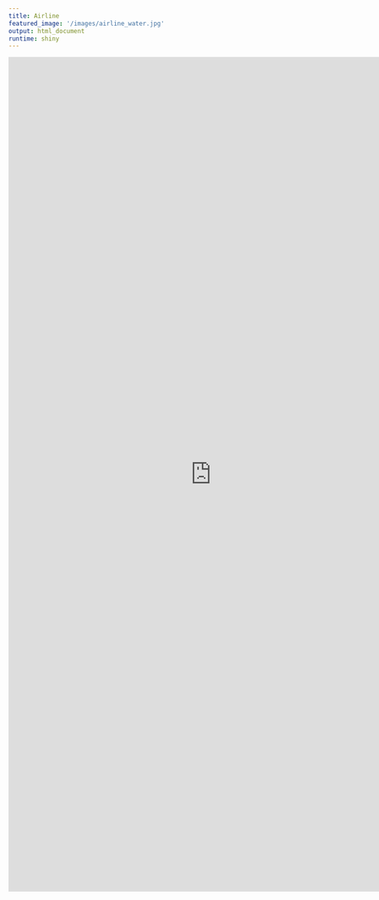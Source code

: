 ```yaml
---
title: Airline
featured_image: '/images/airline_water.jpg'
output: html_document
runtime: shiny
---
```



<iframe width="800" height="1650" scrolling="yes" frameborder="no" src="https://cromwell421.shinyapps.io/airline_analysis/" allowfullscreen> </iframe>